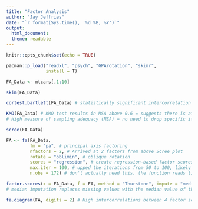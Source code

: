 ```yaml
---
title: "Factor Analysis"
author: "Jay Jeffries"
date: "`r format(Sys.time(), '%d %B, %Y')`"
output: 
  html_document:
  theme: readable
---
```


```r
knitr::opts_chunk$set(echo = TRUE)

pacman::p_load("readxl", "psych", "GPArotation", "skimr",
               install = T)
```

```r
FA_Data <- mtcars[,1:10]

skim(FA_Data)
```

```r
cortest.bartlett(FA_Data) # statistically significant intercorrelation between variables

KMO(FA_Data) # KMO test results in MSA above 0.6 = suggests there is at least one underlying factor
# High measure of sampling adequacy (MSA) = no need to drop specific items
```

```r
scree(FA_Data)
```

```r
FA <- fa(FA_Data,
         fm = "pa", # principal axis factoring 
         nfactors = 2, # Arrived at 2 factors from above Scree plot
         rotate = "oblimin", # oblique rotation
         scores = "regression", # create regression-based factor scores that maximize variance
         max.iter = 100, # upped the iterations from 50 to 100, likely unnecessary as well (easily converged)
         n.obs = 172) # don't actually need this, the function reads til the last line of data

factor.scores(x = FA_Data, f = FA, method = "Thurstone", impute = "median") # decide whether Thurstone or tenBerge is more appropriate
# median imputation replaces missing values with the median value of that column (item)
```

```r
fa.diagram(FA, digits = 2) # High intercorrelations between 4 factor solution
```
